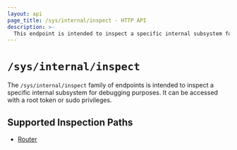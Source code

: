 ```yaml
---
layout: api
page_title: /sys/internal/inspect - HTTP API
description: >-
  This endpoint is intended to inspect a specific internal subsystem for debugging purposes. It can be accessed with a root token or sudo privileges
---
```


# `/sys/internal/inspect`

The `/sys/internal/inspect` family of endpoints is intended to inspect a specific internal subsystem for debugging purposes.
It can be accessed with a root token or sudo privileges.


## Supported Inspection Paths

- [Router](/api-docs/system/inspect/router)

